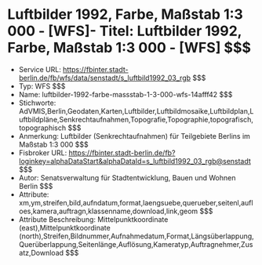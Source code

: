 # Luftbilder 1992, Farbe, Maßstab 1:3 000 - [WFS]- Titel: Luftbilder 1992, Farbe, Maßstab 1:3 000 - [WFS] $$$
- Service URL: https://fbinter.stadt-berlin.de/fb/wfs/data/senstadt/s_luftbild1992_03_rgb $$$
- Typ: WFS $$$
- Name: luftbilder-1992-farbe-massstab-1-3-000-wfs-14afff42 $$$
- Stichworte: AdVMIS,Berlin,Geodaten,Karten,Luftbilder,Luftbildmosaike,Luftbildplan,Luftbildpläne,Senkrechtaufnahmen,Topografie,Topographie,topografisch,topographisch $$$
- Anmerkung: Luftbilder (Senkrechtaufnahmen) für Teilgebiete Berlins im Maßstab  1:3 000 $$$
- Fisbroker URL: https://fbinter.stadt-berlin.de/fb?loginkey=alphaDataStart&alphaDataId=s_luftbild1992_03_rgb@senstadt $$$
- Autor: Senatsverwaltung für Stadtentwicklung, Bauen und Wohnen Berlin $$$
- Attribute: xm,ym,streifen,bild,aufndatum,format,laengsuebe,querueber,seitenl,aufloes,kamera,auftragn,klassenname,download,link,geom $$$
- Attribute Beschreibung: Mittelpunktkoordinate (east),Mittelpunktkoordinate (north),Streifen,Bildnummer,Aufnahmedatum,Format,Längsüberlappung,Querüberlappung,Seitenlänge,Auflösung,Kameratyp,Auftragnehmer,Zusatz,Download $$$
